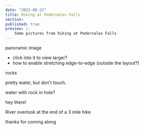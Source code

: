 ```yaml
---
date: "2022-08-22"
title: Hiking at Pedernales Falls
section: 
published: true
preview: |- 
    Some pictures from hiking at Pedernales Falls
---
```


panoramic image
- click into it to view larger?
- how to enable stretching edge-to-edge (outside the layout?)

<CenteredImage
    srcUrl="https://meddlin-web.s3.us-east-2.amazonaws.com/2022-08-23_pedernales-falls/IMG_2746.JPG"
    width="11094"
    height="3786"
    alt=""
    caption=""
/>

rocks

<CenteredImage
    srcUrl="https://meddlin-web.s3.us-east-2.amazonaws.com/2022-08-23_pedernales-falls/IMG_2753.JPG"
    width="4032"
    height="3024"
    alt="Large boulders with rounded divets texture stretching from foreground to background"
    caption="These boulders are IN the riverbed! At least 8-10 ft tall."
/>

pretty water, but don't touch.

<CenteredImage
    srcUrl="https://meddlin-web.s3.us-east-2.amazonaws.com/2022-08-23_pedernales-falls/IMG_2763.JPG"
    width="4032"
    height="3024"
    alt="Wide-angle shot of blue-green colorful large puddle in dried riverbed."
    caption="A single red chair...for reading."
/>

water with rock in hole?

<CenteredImage
    srcUrl="https://meddlin-web.s3.us-east-2.amazonaws.com/2022-08-23_pedernales-falls/IMG_2768.JPG"
    width="4032"
    height="3024"
    alt="Shallow gorge in riverbed filled with blue-green water beneath an escarpment."
    caption="That is a hole, in the side of a cliff...with a boulder in it. How?!"
/>

hey there!

<CenteredImage
    srcUrl="https://meddlin-web.s3.us-east-2.amazonaws.com/2022-08-23_pedernales-falls/IMG_2776.JPG"
    width="4032"
    height="3024"
    alt="Closeup shot of a small, brown and grey striped lizard on a rock."
    caption="It was so cool to catch this little on up close!"
/>

River overlook at the end of a 3 mile hike

<CenteredImage
    srcUrl="https://meddlin-web.s3.us-east-2.amazonaws.com/2022-08-23_pedernales-falls/IMG_2784.JPG"
    width="4032"
    height="3024"
    alt="From the top of a cliff, looking out over trees flowing into the hill country with a river below."
    caption="River Overlook"
/>

thanks for coming along

<CenteredImage
    srcUrl="https://meddlin-web.s3.us-east-2.amazonaws.com/2022-08-23_pedernales-falls/IMG_2786.JPG"
    width="3024"
    height="4032"
    alt="Picture of me!--the author. From the top of the river overlook."
    caption="Finally made it!"
/>